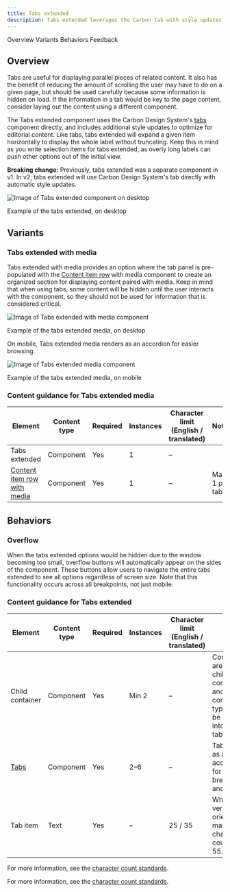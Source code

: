 ```yaml
---
title: Tabs extended
description: Tabs extended leverages the Carbon tab with style updates to better organize editorial content.
---
```



<ComponentDescription name="Tabs extended" type="ui" />

<AnchorLinks>
  <AnchorLink>Overview</AnchorLink>
  <AnchorLink>Variants</AnchorLink>
  <AnchorLink>Behaviors</AnchorLink>
  <AnchorLink>Feedback</AnchorLink>
</AnchorLinks>

## Overview

Tabs are useful for displaying parallel pieces of related content. It also has the benefit of reducing the amount of scrolling the user may have to do on a given page, but should be used carefully because some information is hidden on load. If the information in a tab would be key to the page content, consider laying out the content using a different component.

The Tabs extended component uses the Carbon Design System's [tabs](https://carbondesignsystem.com/components/tabs/usage/) component directly, and includes additional style updates to optimize for editorial content. Like tabs, tabs extended will expand a given item horizontally to display the whole label without truncating. Keep this in mind as you write selection items for tabs extended, as overly long labels can push other options out of the initial view.

<InlineNotification>

**Breaking change:** Previously, tabs extended was a separate component in v1. In v2, tabs extended will use Carbon Design System's tab directly with automatic style updates.

</InlineNotification>

<Row>
<Column colMd={8} colLg={8}>

![Image of Tabs extended component on desktop](../../images/component/tabs-extended/components--tabs-extended-1.png)

<Caption>Example of the tabs extended, on desktop</Caption>

</Column>
</Row>

## Variants

### Tabs extended with media

Tabs extended with media provides an option where the tab panel is pre-populated with the [Content item row](/components/content-item-row) with media component to create an organized section for displaying content paired with media. Keep in mind that when using tabs, some content will be hidden until the user interacts with the component, so they should not be used for information that is considered critical.

<Row>
<Column colMd={8} colLg={8}>

![Image of Tabs extended with media component](../../images/component/tabs-extended/components--tabs-extended-media-1.png)

<Caption>Example of the tabs extended media, on desktop</Caption>

</Column>
</Row>

On mobile, Tabs extended media renders as an accordion for easier browsing.

<Row>
<Column colMd={4} colLg={4}>

![Image of Tabs extended media component](../../images/component/tabs-extended/components--tabs-extended-media-2.png)

<Caption>Example of the tabs extended media, on mobile</Caption>

</Column>
</Row>

<ResourceLinks name="Tabs extended media" type="layout" multiComponent />

### Content guidance for Tabs extended media

| Element                                                                                                                     | Content type | Required | Instances | Character limit <br/>(English / translated) | Notes          |
| --------------------------------------------------------------------------------------------------------------------------- | ------------ | -------- | --------- | ------------------------------------------- | -------------- |
| Tabs extended                                                                                                               | Component    | Yes      | 1         | –                                           |                |
| [Content item row with media](https://www.ibm.com/standards/carbon/components/content-item-row#content-item-row-with-media) | Component    | Yes      | 1         | –                                           | Max 1 per tab. |

## Behaviors

### Overflow

When the tabs extended options would be hidden due to the window becoming too small, overflow buttons will automatically appear on the sides of the component. These buttons allow users to navigate the entire tabs extended to see all options regardless of screen size. Note that this functionality occurs across all breakpoints, not just mobile.

<ResourceLinks name="Tabs extended" type="ui" multiComponent />

### Content guidance for Tabs extended

| Element                                                                                                                | Content type | Required | Instances | Character limit <br/>(English / translated) | Notes                                                                                         |
| ---------------------------------------------------------------------------------------------------------------------- | ------------ | -------- | --------- | ------------------------------------------- | --------------------------------------------------------------------------------------------- |
| Child container                                                                                                        | Component    | Yes      | Min 2     | –                                           | Container areas that child components and other content types can be passed into (1 per tab). |
| <a href="https://www.carbondesignsystem.com/components/tabs/usage/" target="_blank" rel="noopener noreferrer">Tabs</a> | Component    | Yes      | 2–6       | –                                           | Tab renders as an accordion for medium breakpoint and smaller.                                |
| Tab item                                                                                                               | Text         | Yes      | –         | 25 / 35                                     | When using vertical orientation max character count = 40 / 55.                                |

For more information, see the [character count standards](https://www.ibm.com/standards/carbon/guidelines/content#character-count-standards).

For more information, see the [character count standards](https://www.ibm.com/standards/carbon/guidelines/content#character-count-standards).

<ComponentFooter name="Tabs extended" type="ui" />
